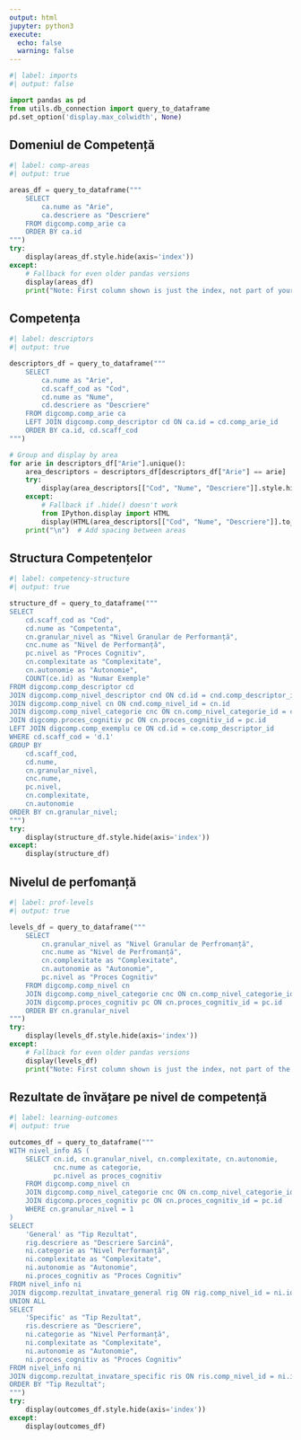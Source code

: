 ```yaml
---
output: html
jupyter: python3
execute: 
  echo: false
  warning: false
---
```


```python
#| label: imports
#| output: false

import pandas as pd
from utils.db_connection import query_to_dataframe
pd.set_option('display.max_colwidth', None)
```

## Domeniul de Competență

```python
#| label: comp-areas
#| output: true

areas_df = query_to_dataframe("""
    SELECT 
        ca.nume as "Arie",
        ca.descriere as "Descriere"
    FROM digcomp.comp_arie ca
    ORDER BY ca.id
""")
try:
    display(areas_df.style.hide(axis='index'))
except:
    # Fallback for even older pandas versions
    display(areas_df)
    print("Note: First column shown is just the index, not part of your data")
```

## Competența

```python
#| label: descriptors
#| output: true

descriptors_df = query_to_dataframe("""
    SELECT 
        ca.nume as "Arie",
        cd.scaff_cod as "Cod",
        cd.nume as "Nume",
        cd.descriere as "Descriere"
    FROM digcomp.comp_arie ca
    LEFT JOIN digcomp.comp_descriptor cd ON ca.id = cd.comp_arie_id
    ORDER BY ca.id, cd.scaff_cod
""")

# Group and display by area
for arie in descriptors_df["Arie"].unique():
    area_descriptors = descriptors_df[descriptors_df["Arie"] == arie]
    try:
        display(area_descriptors[["Cod", "Nume", "Descriere"]].style.hide(axis='index'))
    except:
        # Fallback if .hide() doesn't work
        from IPython.display import HTML
        display(HTML(area_descriptors[["Cod", "Nume", "Descriere"]].to_html(index=False)))
    print("\n")  # Add spacing between areas
```

## Structura Competențelor

```python
#| label: competency-structure
#| output: true

structure_df = query_to_dataframe("""
SELECT 
    cd.scaff_cod as "Cod",
    cd.nume as "Competenta",
    cn.granular_nivel as "Nivel Granular de Performanță",
    cnc.nume as "Nivel de Performanță",
    pc.nivel as "Proces Cognitiv",
    cn.complexitate as "Complexitate",
    cn.autonomie as "Autonomie",
    COUNT(ce.id) as "Numar Exemple"
FROM digcomp.comp_descriptor cd
JOIN digcomp.comp_nivel_descriptor cnd ON cd.id = cnd.comp_descriptor_id
JOIN digcomp.comp_nivel cn ON cnd.comp_nivel_id = cn.id
JOIN digcomp.comp_nivel_categorie cnc ON cn.comp_nivel_categorie_id = cnc.id
JOIN digcomp.proces_cognitiv pc ON cn.proces_cognitiv_id = pc.id
LEFT JOIN digcomp.comp_exemplu ce ON cd.id = ce.comp_descriptor_id
WHERE cd.scaff_cod = 'd.1'
GROUP BY 
    cd.scaff_cod,
    cd.nume,
    cn.granular_nivel,
    cnc.nume,
    pc.nivel,
    cn.complexitate,
    cn.autonomie
ORDER BY cn.granular_nivel;
""")
try:
    display(structure_df.style.hide(axis='index'))
except:
    display(structure_df)
```

## Nivelul de perfomanță

```python
#| label: prof-levels
#| output: true

levels_df = query_to_dataframe("""
    SELECT 
        cn.granular_nivel as "Nivel Granular de Perfromanță",
        cnc.nume as "Nivel de Perfromanță",
        cn.complexitate as "Complexitate",
        cn.autonomie as "Autonomie",
        pc.nivel as "Proces Cognitiv"
    FROM digcomp.comp_nivel cn
    JOIN digcomp.comp_nivel_categorie cnc ON cn.comp_nivel_categorie_id = cnc.id
    JOIN digcomp.proces_cognitiv pc ON cn.proces_cognitiv_id = pc.id
    ORDER BY cn.granular_nivel
""")
try:
    display(levels_df.style.hide(axis='index'))
except:
    # Fallback for even older pandas versions
    display(levels_df)
    print("Note: First column shown is just the index, not part of the data")
```

## Rezultate de învățare pe nivel de competență

```python
#| label: learning-outcomes
#| output: true

outcomes_df = query_to_dataframe("""
WITH nivel_info AS (
    SELECT cn.id, cn.granular_nivel, cn.complexitate, cn.autonomie,
           cnc.nume as categorie,
           pc.nivel as proces_cognitiv
    FROM digcomp.comp_nivel cn
    JOIN digcomp.comp_nivel_categorie cnc ON cn.comp_nivel_categorie_id = cnc.id
    JOIN digcomp.proces_cognitiv pc ON cn.proces_cognitiv_id = pc.id
    WHERE cn.granular_nivel = 1
)
SELECT 
    'General' as "Tip Rezultat",
    rig.descriere as "Descriere Sarcină",
    ni.categorie as "Nivel Performanță",
    ni.complexitate as "Complexitate",
    ni.autonomie as "Autonomie",
    ni.proces_cognitiv as "Proces Cognitiv"
FROM nivel_info ni
JOIN digcomp.rezultat_invatare_general rig ON rig.comp_nivel_id = ni.id
UNION ALL
SELECT 
    'Specific' as "Tip Rezultat",
    ris.descriere as "Descriere",
    ni.categorie as "Nivel Performanță",
    ni.complexitate as "Complexitate",
    ni.autonomie as "Autonomie",
    ni.proces_cognitiv as "Proces Cognitiv"
FROM nivel_info ni
JOIN digcomp.rezultat_invatare_specific ris ON ris.comp_nivel_id = ni.id
ORDER BY "Tip Rezultat";
""")
try:
    display(outcomes_df.style.hide(axis='index'))
except:
    display(outcomes_df)
```
